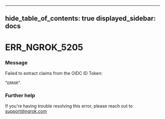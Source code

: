 

---
hide_table_of_contents: true
displayed_sidebar: docs
---


# ERR_NGROK_5205

### Message
Failed to extract claims from the OIDC ID Token:

"`ERROR`".

<ErrorDetails />



### Further help
If you're having trouble resolving this error, please reach out to [support@ngrok.com](mailto:support@ngrok.com?subject=Help%20with%20ERR_NGROK_5205)

